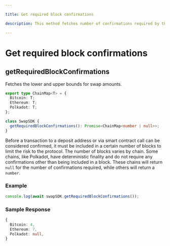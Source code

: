 ```yaml
---

title: Get required block confirmations

description: This method fetches number of confirmations required by the protocol for each chain.

---
```


# Get required block confirmations

## getRequiredBlockConfirmations

Fetches the lower and upper bounds for swap amounts.

```typescript copy
export type ChainMap<T> = {
  Bitcoin: T;
  Ethereum: T;
  Polkadot: T;
};

class SwapSDK {
  getRequiredBlockConfirmations(): Promise<ChainMap<number | null>>;
}
```

Before a transaction to a deposit address or via smart contract call can be
considered confirmed, it must be included in a certain number of blocks to limit
the risk to the protocol. The number of blocks varies by chain. Some chains,
like Polkadot, have deterministic finality and do not require any confirmations
other than being included in a block. These chains will return `null` for the
number of confirmations required, while others will return a `number`.

### Example


```javascript
console.log(await swapSDK.getRequiredBlockConfirmations());
```

### Sample Response

```ts
{
  Bitcoin: 4,
  Ethereum: 7,
  Polkadot: null,
}
```
